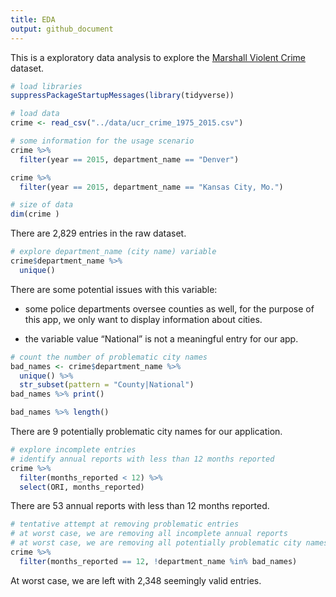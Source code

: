 ```yaml
---
title: EDA
output: github_document
---
```


This is a exploratory data analysis to explore the [Marshall Violent Crime](https://github.com/themarshallproject/city-crime) dataset.

```r
# load libraries
suppressPackageStartupMessages(library(tidyverse))
```

```r
# load data
crime <- read_csv("../data/ucr_crime_1975_2015.csv")
```



```r
# some information for the usage scenario
crime %>% 
  filter(year == 2015, department_name == "Denver")
```

```r
crime %>% 
  filter(year == 2015, department_name == "Kansas City, Mo.")
```


```r
# size of data
dim(crime )
```

There are 2,829 entries in the raw dataset.

```r
# explore department_name (city name) variable
crime$department_name %>%
  unique()
```

There are some potential issues with this variable:

- some police departments oversee counties as well, for the purpose of this app, we only want to display information about cities.

- the variable value "National" is not a meaningful entry for our app.

```r
# count the number of problematic city names
bad_names <- crime$department_name %>%
  unique() %>% 
  str_subset(pattern = "County|National")
bad_names %>% print()
```

```r
bad_names %>% length()
```

There are 9 potentially problematic city names for our application.

```r
# explore incomplete entries
# identify annual reports with less than 12 months reported
crime %>% 
  filter(months_reported < 12) %>% 
  select(ORI, months_reported)
```

There are 53 annual reports with less than 12 months reported.

```r
# tentative attempt at removing problematic entries
# at worst case, we are removing all incomplete annual reports
# at worst case, we are removing all potentially problematic city names
crime %>% 
  filter(months_reported == 12, !department_name %in% bad_names)
```

At worst case, we are left with 2,348 seemingly valid entries.